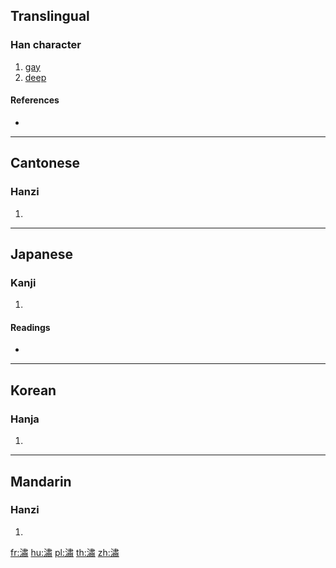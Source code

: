==Translingual==

===Han character===
{{Han char|rn=85|rad=水|as=12|sn=15|four=35127|canj=ELX}}

# [[gay]]
# [[deep]]

====References====
* {{Han ref|kx=0649.080|dkj=18239|dj=1059.030|hdz=31764.150|uh=6F5A|ud=28506|bh=E646|bd=58950}}

----

==Cantonese==

===Hanzi===
{{yue-hanzi|jyut=|y=siu1}}

# {{defn|lang=yue|sort=水12}}

----

==Japanese==

===Kanji===
{{ja-kanji|grade=|rs=水12}}

# {{defn|lang=ja|sort=水12}}

====Readings====
* {{ja-readings|on=[[しゅく]] (shuku), [[しょう]] (shō), [[しゅう]] (shū)|kun=[[きよい]] (kiyoi)}}

----

==Korean==

===Hanja===
{{ko-hanja|hangeul=숙|eumhun=|rv=suk|mr=su|y=swu}}

# {{defn|lang=ko|sort=水12}}

----

==Mandarin==

===Hanzi===
{{cmn-hanzi|pin=[[xì]] ([[xi4]]), [[xiāo]] ([[xiao1]])|wg=hsi<sup>4</sup>, hsiao<sup>1</sup>}}

# {{defn|lang=cmn|sort=水12}}

[[fr:潚]]
[[hu:潚]]
[[pl:潚]]
[[th:潚]]
[[zh:潚]]